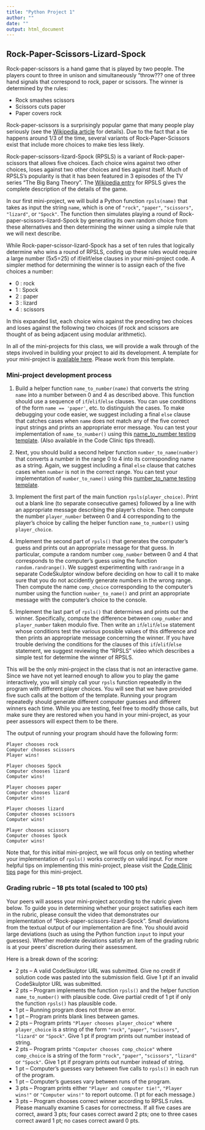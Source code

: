 ```yaml
---
title: "Python Project 1"
author: ""
date: ""
output: html_document
---
```

## Rock-Paper-Scissors-Lizard-Spock
Rock-paper-scissors is a hand game that is played by two people. The players count to three in unison and simultaneously "throw??? one of three hand signals that correspond to rock, paper or scissors. The winner is determined by the rules:

- Rock smashes scissors
- Scissors cuts paper
- Paper covers rock


Rock-paper-scissors is a surprisingly popular game that many people play seriously (see the [Wikipedia article](http://en.wikipedia.org/wiki/Rock-paper-scissors) for details). Due to the fact that a tie happens around 1/3 of the time, several variants of Rock-Paper-Scissors exist that include more choices to make ties less likely.

Rock-paper-scissors-lizard-Spock (RPSLS) is a variant of Rock-paper-scissors that allows five choices. Each choice wins against two other choices, loses against two other choices and ties against itself. Much of RPSLS's popularity is that it has been featured in 3 episodes of the TV series "The Big Bang Theory". The [Wikipedia entry](http://en.wikipedia.org/wiki/Rock-paper-scissors#Additional_weapons) for RPSLS gives the complete description of the details of the game.

In our first mini-project, we will build a Python function `rpsls(name)` that takes as input the string `name`, which is one of `"rock"`, `"paper"`, `"scissors"`, `"lizard"`, or `"Spock"`. The function then simulates playing a round of Rock-paper-scissors-lizard-Spock by generating its own random choice from these alternatives and then determining the winner using a simple rule that we will next describe.

While Rock-paper-scissor-lizard-Spock has a set of ten rules that logically determine who wins a round of RPSLS, coding up these rules would require a large number (5x5=25) of if/elif/else clauses in your mini-project code. A simpler method for determining the winner is to assign each of the five choices a number:

- 0 : rock
- 1 : Spock
- 2 : paper
- 3 : lizard
- 4 : scissors

In this expanded list, each choice wins against the preceding two choices and loses against the following two choices (if rock and scissors are thought of as being adjacent using modular arithmetic).

In all of the mini-projects for this class, we will provide a walk through of the steps involved in building your project to aid its development. A template for your mini-project is [available here](http://www.codeskulptor.org/#examples-rpsls_template.py). Please work from this template.

### Mini-project development process

1. Build a helper function `name_to_number(name)` that converts the string `name` into a number between 0 and 4 as described above. This function should use a sequence of `if`/`elif`/`else` clauses. You can use conditions of the form `name == 'paper'`, etc. to distinguish the cases. To make debugging your code easier, we suggest including a final `else` clause that catches cases when `name` does not match any of the five correct input strings and prints an appropriate error message. You can test your implementation of `name_to_number()` using this [name_to_number testing template](http://www.codeskulptor.org/#examples-name_to_number_template.py). (Also available in the Code Clinic tips thread).

2. Next, you should build a second helper function `number_to_name(number)` that converts a number in the range 0 to 4 into its corresponding name as a string. Again, we suggest including a final `else` clause that catches cases when `number` is not in the correct range. You can test your implementation of `number_to_name()` using this [number_to_name testing template](http://www.codeskulptor.org/#examples-number_to_name_template.py).

3. Implement the first part of the main function `rpsls(player_choice)`. Print out a blank line (to separate consecutive games) followed by a line with an appropriate message describing the player's choice. Then compute the number `player_number` between 0 and 4 corresponding to the player's choice by calling the helper function `name_to_number()` using `player_choice`.

4. Implement the second part of `rpsls()` that generates the computer's guess and prints out an appropriate message for that guess. In particular, compute a random number `comp_number` between 0 and 4 that corresponds to the computer's guess using the function `random.randrange()`. We suggest experimenting with `randrange` in a separate CodeSkulptor window before deciding on how to call it to make sure that you do not accidently generate numbers in the wrong range. Then compute the name `comp_choice` corresponding to the computer's number using the function `number_to_name()` and print an appropriate message with the computer's choice to the console.

5. Implement the last part of `rpsls()` that determines and prints out the winner. Specifically, compute the difference between `comp_number` and `player_number` taken modulo five. Then write an `if`/`elif`/`else` statement whose conditions test the various possible values of this difference and then prints an appropriate message concerning the winner. If you have trouble deriving the conditions for the clauses of this `if`/`elif`/`else` statement, we suggest reviewing the "RPSLS" video which describes a simple test for determine the winner of RPSLS.

This will be the only mini-project in the class that is not an interactive game. Since we have not yet learned enough to allow you to play the game interactively, you will simply call your `rpsls` function repeatedly in the program with different player choices. You will see that we have provided five such calls at the bottom of the template. Running your program repeatedly should generate different computer guesses and different winners each time. While you are testing, feel free to modify those calls, but make sure they are restored when you hand in your mini-project, as your peer assessors will expect them to be there.

The output of running your program should have the following form:

```
Player chooses rock
Computer chooses scissors
Player wins!

Player chooses Spock
Computer chooses lizard
Computer wins!

Player chooses paper
Computer chooses lizard
Computer wins!

Player chooses lizard
Computer chooses scissors
Computer wins!

Player chooses scissors
Computer chooses Spock
Computer wins!
```

Note that, for this initial mini-project, we will focus only on testing whether your implementation of `rpsls()` works correctly on valid input. For more helpful tips on implementing this mini-project, please visit the [Code Clinic tips](https://class.coursera.org/interactivepython1-002/wiki/rpsls_tips) page for this mini-project.

### Grading rubric -- 18 pts total (scaled to 100 pts)

Your peers will assess your mini-project according to the rubric given below. To guide you in determining whether your project satisfies each item in the rubric, please consult the video that demonstrates our implementation of "Rock-paper-scissors-lizard-Spock". Small deviations from the textual output of our implementation are fine. You should avoid large deviations (such as using the Python function `input` to input your guesses). Whether moderate deviations satisfy an item of the grading rubric is at your peers' discretion during their assessment.

Here is a break down of the scoring:

- 2 pts -- A valid CodeSkulptor URL was submitted. Give no credit if solution code was pasted into the submission field. Give 1 pt if an invalid CodeSkulptor URL was submitted.
- 2 pts -- Program implements the function `rpsls()` and the helper function `name_to_number()` with plausible code. Give partial credit of 1 pt if only the function `rpsls()` has plausible code.
- 1 pt -- Running program does not throw an error.
- 1 pt -- Program prints blank lines between games.
- 2 pts -- Program prints `"Player chooses player_choice"` where `player_choice` is a string of the form `"rock"`, `"paper"`, `"scissors"`, `"lizard"` or `"Spock"`. Give 1 pt if program prints out number instead of string.
- 2 pts -- Program prints `"Computer chooses comp_choice"` where `comp_choice` is a string of the form `"rock"`, `"paper"`, `"scissors"`, `"lizard"` or `"Spock"`. Give 1 pt if program prints out number instead of string.
- 1 pt -- Computer's guesses vary between five calls to `rpsls()` in each run of the program.
- 1 pt -- Computer's guesses vary between runs of the program.
- 3 pts -- Program prints either `"Player and computer tie!"`, `"Player wins!"` or `"Computer wins!"` to report outcome. (1 pt for each message.)
- 3 pts -- Program chooses correct winner according to RPSLS rules. Please manually examine 5 cases for correctness. If all five cases are correct, award 3 pts; four cases correct award 2 pts; one to three cases correct award 1 pt; no cases correct award 0 pts.